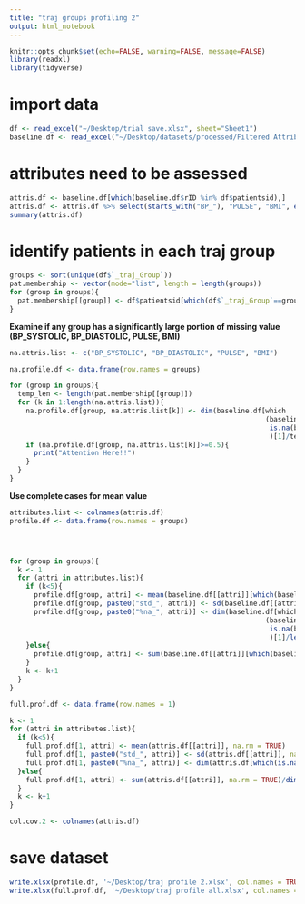 ```yaml
---
title: "traj groups profiling 2"
output: html_notebook
---
```

```r
knitr::opts_chunk$set(echo=FALSE, warning=FALSE, message=FALSE)
library(readxl)
library(tidyverse)
```


# import data
```r
df <- read_excel("~/Desktop/trial save.xlsx", sheet="Sheet1")
baseline.df <- read_excel("~/Desktop/datasets/processed/Filtered Attributes Baseline.xlsx", sheet = 'updated_folup_NA30_baseline')
```


# attributes need to be assessed
```r
attris.df <- baseline.df[which(baseline.df$rID %in% df$patientsid),]
attris.df <- attris.df %>% select(starts_with("BP_"), "PULSE", "BMI", ends_with("_00"), "CTB") 
summary(attris.df)
```
# identify patients in each traj group
```r
groups <- sort(unique(df$`_traj_Group`))
pat.membership <- vector(mode="list", length = length(groups))
for (group in groups){
  pat.membership[[group]] <- df$patientsid[which(df$`_traj_Group`==group)]
}
```



**Examine if any group has a significantly large portion of missing value (BP_SYSTOLIC, BP_DIASTOLIC, PULSE, BMI)**
```r
na.attris.list <- c("BP_SYSTOLIC", "BP_DIASTOLIC", "PULSE", "BMI")

na.profile.df <- data.frame(row.names = groups)

for (group in groups){
  temp_len <- length(pat.membership[[group]])
  for (k in 1:length(na.attris.list)){
    na.profile.df[group, na.attris.list[k]] <- dim(baseline.df[which
                                                               (baseline.df$rID %in% pat.membership[[group]] & 
                                                                is.na(baseline.df[[na.attris.list[k]]])),]
                                                                )[1]/temp_len
    if (na.profile.df[group, na.attris.list[k]]>=0.5){
      print("Attention Here!!")
    }
  }
}
```

**Use complete cases for mean value**

```r
attributes.list <- colnames(attris.df)
profile.df <- data.frame(row.names = groups)




for (group in groups){
  k <- 1
  for (attri in attributes.list){
    if (k<5){
      profile.df[group, attri] <- mean(baseline.df[[attri]][which(baseline.df$rID %in% pat.membership[[group]])], na.rm = TRUE)
      profile.df[group, paste0("std_", attri)] <- sd(baseline.df[[attri]][which(baseline.df$rID %in% pat.membership[[group]])], na.rm = TRUE)
      profile.df[group, paste0("%na_", attri)] <- dim(baseline.df[which
                                                               (baseline.df$rID %in% pat.membership[[group]] & 
                                                                is.na(baseline.df[[attri]])),]
                                                                )[1]/length(pat.membership[[group]])
    }else{
      profile.df[group, attri] <- sum(baseline.df[[attri]][which(baseline.df$rID %in% pat.membership[[group]])], na.rm = TRUE)/length(pat.membership[[group]])
    }
    k <- k+1
  } 
}
```


```r
full.prof.df <- data.frame(row.names = 1)

k <- 1
for (attri in attributes.list){
  if (k<5){
    full.prof.df[1, attri] <- mean(attris.df[[attri]], na.rm = TRUE)
    full.prof.df[1, paste0("std_", attri)] <- sd(attris.df[[attri]], na.rm = TRUE)
    full.prof.df[1, paste0("%na_", attri)] <- dim(attris.df[which(is.na(attris.df[[attri]])),])[1]/dim(attris.df)[1]
  }else{
    full.prof.df[1, attri] <- sum(attris.df[[attri]], na.rm = TRUE)/dim(attris.df)[1]
  }
  k <- k+1
}
```


```r
col.cov.2 <- colnames(attris.df)
```



# save dataset
```r
write.xlsx(profile.df, '~/Desktop/traj profile 2.xlsx', col.names = TRUE, row.names = FALSE)
write.xlsx(full.prof.df, '~/Desktop/traj profile all.xlsx', col.names = TRUE, row.names = FALSE)
```



